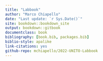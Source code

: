 ```yaml
--- 
title: "Labbook"
author: "Marco Chiapello"
date: "Last update: `r Sys.Date()`"
site: bookdown::bookdown_site
output: bookdown::gitbook
documentclass: book
bibliography: [book.bib, packages.bib]
biblio-style: apalike
link-citations: yes
github-repo: mchiapello/2022-UNITO-Labbook
---
```


